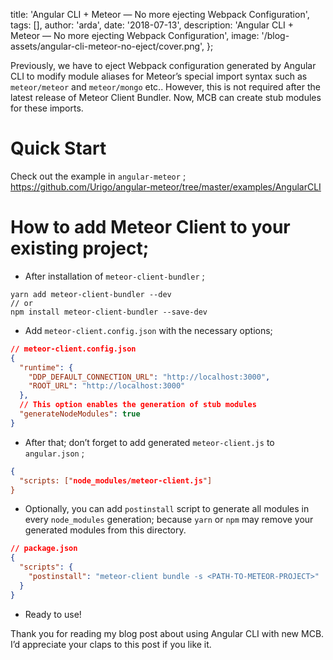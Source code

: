 
  title: 'Angular CLI + Meteor — No more ejecting Webpack Configuration',
  tags: [],
  author: 'arda',
  date: '2018-07-13',
  description: 'Angular CLI + Meteor — No more ejecting Webpack Configuration',
  image: '/blog-assets/angular-cli-meteor-no-eject/cover.png',
};


Previously, we have to eject Webpack configuration generated by Angular CLI to modify module aliases for Meteor’s special import syntax such as `meteor/meteor` and `meteor/mongo` etc.. However, this is not required after the latest release of Meteor Client Bundler. Now, MCB can create stub modules for these imports.

# Quick Start

Check out the example in `angular-meteor` ; <https://github.com/Urigo/angular-meteor/tree/master/examples/AngularCLI>

# How to add Meteor Client to your existing project;

- After installation of `meteor-client-bundler` ;

```
yarn add meteor-client-bundler --dev
// or
npm install meteor-client-bundler --save-dev
```

- Add `meteor-client.config.json` with the necessary options;

```json
// meteor-client.config.json
{
  "runtime": {
    "DDP_DEFAULT_CONNECTION_URL": "http://localhost:3000",
    "ROOT_URL": "http://localhost:3000"
  },
  // This option enables the generation of stub modules
  "generateNodeModules": true
}
```

- After that; don’t forget to add generated `meteor-client.js` to `angular.json` ;

```json
{
  "scripts: ["node_modules/meteor-client.js"]
}
```

- Optionally, you can add `postinstall` script to generate all modules in every `node_modules` generation; because `yarn` or `npm` may remove your generated modules from this directory.

```json
// package.json
{
  "scripts": {
    "postinstall": "meteor-client bundle -s <PATH-TO-METEOR-PROJECT>"
  }
}
```

- Ready to use!

Thank you for reading my blog post about using Angular CLI with new MCB. I’d appreciate your claps to this post if you like it.
